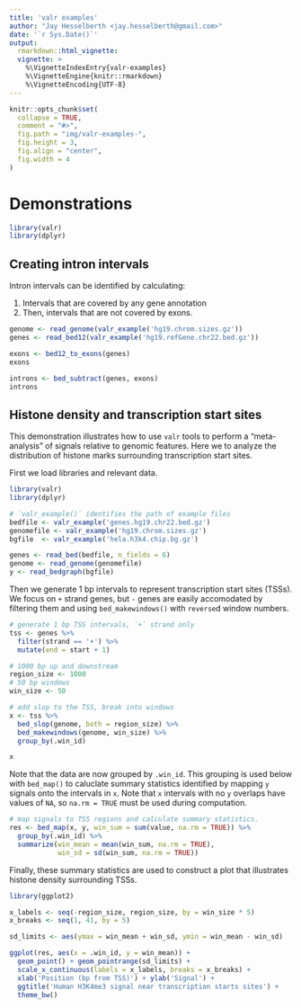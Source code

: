 ```yaml
---
title: 'valr examples'
author: "Jay Hesselberth <jay.hesselberth@gmail.com>"
date: '`r Sys.Date()`'
output:
  rmarkdown::html_vignette:
  vignette: >
    %\VignetteIndexEntry{valr-examples}
    %\VignetteEngine{knitr::rmarkdown}
    %\VignetteEncoding{UTF-8}
---
```

  
```r
knitr::opts_chunk$set(
  collapse = TRUE,
  comment = "#>",
  fig.path = "img/valr-examples-",
  fig.height = 3,
  fig.align = "center",
  fig.width = 4
)
```

# Demonstrations 

```r
library(valr)
library(dplyr)
```
## Creating intron intervals {#demo-intron}

Intron intervals can be identified by calculating:

1. Intervals that are covered by any gene annotation
1. Then, intervals that are not covered by exons.

```r
genome <- read_genome(valr_example('hg19.chrom.sizes.gz'))
genes <- read_bed12(valr_example('hg19.refGene.chr22.bed.gz'))

exons <- bed12_to_exons(genes)
exons

introns <- bed_subtract(genes, exons)
introns
```

## Histone density and transcription start sites

This demonstration illustrates how to use `valr` tools to perform a "meta-analysis" of signals relative to genomic features. Here we to analyze the distribution of histone marks surrounding transcription start sites.

First we load libraries and relevant data.

```r
library(valr)
library(dplyr)

# `valr_example()` identifies the path of example files
bedfile <- valr_example('genes.hg19.chr22.bed.gz')
genomefile <- valr_example('hg19.chrom.sizes.gz')
bgfile  <- valr_example('hela.h3k4.chip.bg.gz')

genes <- read_bed(bedfile, n_fields = 6)
genome <- read_genome(genomefile)
y <- read_bedgraph(bgfile)
```

Then we generate 1 bp intervals to represent transcription start sites (TSSs). We focus on `+` strand genes, but `-` genes are easily accomodated by filtering them and using `bed_makewindows()` with `reverse`d window numbers.

```r
# generate 1 bp TSS intervals, `+` strand only
tss <- genes %>%
  filter(strand == '+') %>%
  mutate(end = start + 1)

# 1000 bp up and downstream
region_size <- 1000
# 50 bp windows
win_size <- 50

# add slop to the TSS, break into windows
x <- tss %>%
  bed_slop(genome, both = region_size) %>%
  bed_makewindows(genome, win_size) %>%
  group_by(.win_id)

x
```

Note that the data are now grouped by `.win_id`. This grouping is used below with `bed_map()` to caluclate summary statistics identified by mapping `y` signals onto the intervals in `x`. Note that `x` intervals with no `y` overlaps have values of `NA`, so `na.rm = TRUE` must be used during computation.

```r
# map signals to TSS regions and calculate summary statistics.
res <- bed_map(x, y, win_sum = sum(value, na.rm = TRUE)) %>%
  group_by(.win_id) %>%
  summarize(win_mean = mean(win_sum, na.rm = TRUE),
            win_sd = sd(win_sum, na.rm = TRUE))
```

Finally, these summary statistics are used to construct a plot that illustrates histone density surrounding TSSs.

```r
library(ggplot2)

x_labels <- seq(-region_size, region_size, by = win_size * 5)
x_breaks <- seq(1, 41, by = 5)

sd_limits <- aes(ymax = win_mean + win_sd, ymin = win_mean - win_sd)

ggplot(res, aes(x = .win_id, y = win_mean)) +
  geom_point() + geom_pointrange(sd_limits) + 
  scale_x_continuous(labels = x_labels, breaks = x_breaks) + 
  xlab('Position (bp from TSS)') + ylab('Signal') + 
  ggtitle('Human H3K4me3 signal near transcription starts sites') +
  theme_bw()
```
